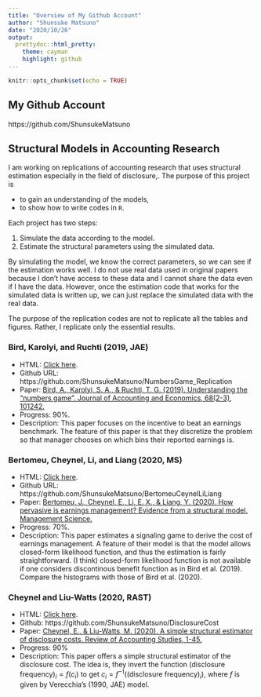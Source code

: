 ```yaml
---
title: "Overview of My Github Account"
author: "Shunsuke Matsuno"
date: "2020/10/26"
output: 
  prettydoc::html_pretty:
    theme: cayman
    highlight: github
---
```


```r
knitr::opts_chunk$set(echo = TRUE)
```

## My Github Account
https://github.com/ShunsukeMatsuno

## Structural Models in Accounting Research
I am working on replications of accounting research that uses structural estimation especially in the field of disclosure,. The purpose of this project is

- to gain an understanding of the models,
- to show how to write codes in `R`.


Each project has two steps:

1. Simulate the data according to the model.
2. Estimate the structural parameters using the simulated data.

By simulating the model, we know the correct parameters, so we can see if the estimation works well. I do not use real data used in original papers because I don't have access to these data and I cannot share the data even if I have the data. However, once the estimation code that works for the simulated data is written up, we can just replace the simulated data with the real data. 


The purpose of the replication codes are not to replicate all the tables and figures. Rather, I replicate only the essential results.

### Bird, Karolyi, and Ruchti (2019, JAE)
- HTML: [Click here](NumbersGame.html).
- Github URL: https://github.com/ShunsukeMatsuno/NumbersGame_Replication
- Paper: [Bird, A., Karolyi, S. A., & Ruchti, T. G. (2019). Understanding the “numbers game”. Journal of Accounting and Economics, 68(2-3), 101242.](https://www.sciencedirect.com/science/article/pii/S0165410119300370)
- Progress: 90\%.
- Description: This paper focuses on the incentive to beat an earnings benchmark. The feature of this paper is that they discretize the problem so that manager chooses on which bins their reported earnings is. 


### Bertomeu, Cheynel, Li, and Liang (2020, MS)
- HTML: [Click here](BCXL.html).
- Github URL: https://github.com/ShunsukeMatsuno/BertomeuCeynelLiLiang
- Paper: [Bertomeu, J., Cheynel, E., Li, E. X., & Liang, Y. (2020). How pervasive is earnings management? Evidence from a structural model. Management Science.](https://papers.ssrn.com/sol3/papers.cfm?abstract_id=3680697)
- Progress: 70\%.
- Description: This paper estimates a signaling game to derive the cost of earnings management. A feature of their model is that the model allows closed-form likelihood function, and thus the estimation is fairly straightforward. (I think) closed-form likelihood function is not available if one considers discontinous benefit function as in Bird et al. (2019). Compare the histograms with those of Bird et al. (2020).


### Cheynel and Liu-Watts (2020, RAST)
- HTML: [Click here](CheynelLiuWatts.html).
- Github: https://github.com/ShunsukeMatsuno/DisclosureCost
- Paper: [Cheynel, E., & Liu-Watts, M. (2020). A simple structural estimator of disclosure costs. Review of Accounting Studies, 1-45.](https://link.springer.com/article/10.1007/s11142-019-09511-1)
- Progress: 90\%
- Description: This paper offers a simple structural estimator of the disclosure cost. The idea is, they invert the function $\textrm{(disclosure frequency)}_{i}= f(c_i)$ to get $c_i = f^{-1} (\textrm{(disclosure frequency)}_{i})$, where $f$ is given by Verecchia's (1990, JAE) model.
    